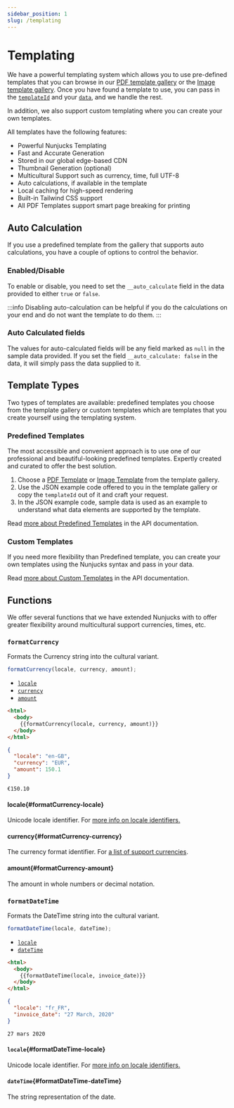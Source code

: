 ---
sidebar_position: 1
slug: /templating
---

# Templating

<head>
  <title>Templating | Docs - Document Generation Service</title>
  <meta
    name="description"
    content="cloudlayer.io lets you use predefined or custom-built PDF Templates and Image Templates for our PDF Generation and Image Generation services."
  />
</head>

We have a powerful templating system which allows you to use pre-defined templates that you can browse in our <a href="https://cloudlayer.io/templates/pdf" target="_blank" rel="noopener">PDF template gallery</a> or the <a href="https://cloudlayer.io/templates/image">Image template gallery</a>. Once you have found a template to use, you can pass in the [`templateId`](/template-to-pdf#templateid) and your [`data`](/template-to-pdf#data), and we handle the rest.

In addition, we also support custom templating where you can create your own templates.

All templates have the following features:

- Powerful Nunjucks Templating
- Fast and Accurate Generation
- Stored in our global edge-based CDN
- Thumbnail Generation (optional)
- Multicultural Support such as currency, time, full UTF-8
- Auto calculations, if available in the template
- Local caching for high-speed rendering
- Built-in Tailwind CSS support
- All PDF Templates support smart page breaking for printing

## Auto Calculation

If you use a predefined template from the gallery that supports auto calculations, you have a couple of options to control the behavior.

### Enabled/Disable

To enable or disable, you need to set the `__auto_calculate` field in the data provided to either `true` or `false`.

:::info
Disabling auto-calculation can be helpful if you do the calculations on your end and do not want the template to do them.
:::

### Auto Calculated fields

The values for auto-calculated fields will be any field marked as `null` in the sample data provided. If you set the field `__auto_calculate: false` in the data, it will simply pass the data supplied to it.

## Template Types

Two types of templates are available: predefined templates you choose from the template gallery or custom templates which are templates that you create yourself using the templating system.

### Predefined Templates

The most accessible and convenient approach is to use one of our professional and beautiful-looking predefined templates. Expertly created and curated to offer the best solution.

1. Choose a <a href="https://cloudlayer.io/templates/pdf" target="_blank" rel="noopener"> PDF Template</a> or <a href="https://cloudlayer.io/templates/image" target="_blank" rel="noopener">Image Template</a> from the template gallery.
2. Use the JSON example code offered to you in the template gallery or copy the `templateId` out of it and craft your request.
3. In the JSON example code, sample data is used as an example to understand what data elements are supported by the template.

Read [more about Predefined Templates](/template-to-pdf#predefined-template) in the API documentation.

### Custom Templates

If you need more flexibility than Predefined template, you can create your own templates using the Nunjucks syntax and pass in your data.

Read [more about Custom Templates](/template-to-pdf#custom-template) in the API documentation.

## Functions

We offer several functions that we have extended Nunjucks with to offer greater flexibility around multicultural support currencies, times, etc.

### `formatCurrency`

Formats the Currency string into the cultural variant.

```javascript
formatCurrency(locale, currency, amount);
```

- [`locale`](#formatCurrency-locale)
- [`currency`](#formatCurrency-currency)
- [`amount`](#formatCurrency-amount)

```html title="Example - Template"
<html>
  <body>
    {{formatCurrency(locale, currency, amount)}}
  </body>
</html>
```

```json title="Example - Data"
{
  "locale": "en-GB",
  "currency": "EUR",
  "amount": 150.1
}
```

```text title="Result"
€150.10
```

#### locale{#formatCurrency-locale}

Unicode locale identifier. For <a href="https://www.w3.org/International/articles/language-tags/#region" target="_blank" rel="noopener">more info on locale identifiers.</a>

#### currency{#formatCurrency-currency}

The currency format identifier. For <a href="https://source.chromium.org/chromium/chromium/deps/icu.git/+/faee8bc70570192d82d2978a71e2a615788597d1:source/data/misc/currencyNumericCodes.txt" target="_blank" rel="noopener">a list of support currencies</a>.

#### amount{#formatCurrency-amount}

The amount in whole numbers or decimal notation.

### `formatDateTime`

Formats the DateTime string into the cultural variant.

```javascript
formatDateTime(locale, dateTime);
```

- [`locale`](#formatDateTime-locale)
- [`dateTime`](#formatDateTime-dateTime)

```html title="Example - Template"
<html>
  <body>
    {{formatDateTime(locale, invoice_date)}}
  </body>
</html>
```

```json title="Example - Data"
{
  "locale": "fr_FR",
  "invoice_date": "27 March, 2020"
}
```

```text title="Result"
27 mars 2020
```

#### `locale`{#formatDateTime-locale}

Unicode locale identifier. For <a href="https://www.w3.org/International/articles/language-tags/#region" target="_blank" rel="noopener">more info on locale identifiers.</a>

#### `dateTime`{#formatDateTime-dateTime}

The string representation of the date.
